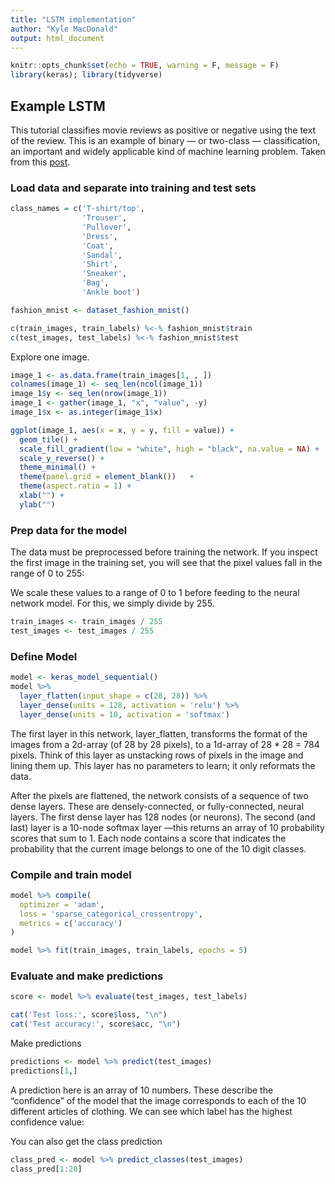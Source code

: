 ```yaml
---
title: "LSTM implementation"
author: "Kyle MacDonald"
output: html_document
---
```


```r
knitr::opts_chunk$set(echo = TRUE, warning = F, message = F)
library(keras); library(tidyverse)
```

## Example LSTM

This tutorial classifies movie reviews as positive or negative using the text of the review. This is an example of binary — or two-class — classification, an important and widely applicable kind of machine learning problem. Taken from this [post](https://keras.rstudio.com/articles/tutorial_basic_text_classification.html).

### Load data and separate into training and test sets

```r
class_names = c('T-shirt/top',
                'Trouser',
                'Pullover',
                'Dress',
                'Coat', 
                'Sandal',
                'Shirt',
                'Sneaker',
                'Bag',
                'Ankle boot')
```

```r
fashion_mnist <- dataset_fashion_mnist()

c(train_images, train_labels) %<-% fashion_mnist$train
c(test_images, test_labels) %<-% fashion_mnist$test
```

Explore one image.

```r
image_1 <- as.data.frame(train_images[1, , ])
colnames(image_1) <- seq_len(ncol(image_1))
image_1$y <- seq_len(nrow(image_1))
image_1 <- gather(image_1, "x", "value", -y)
image_1$x <- as.integer(image_1$x)

ggplot(image_1, aes(x = x, y = y, fill = value)) +
  geom_tile() +
  scale_fill_gradient(low = "white", high = "black", na.value = NA) +
  scale_y_reverse() +
  theme_minimal() +
  theme(panel.grid = element_blank())   +
  theme(aspect.ratio = 1) +
  xlab("") +
  ylab("")
```

### Prep data for the model

The data must be preprocessed before training the network. If you inspect the first image in the training set, you will see that the pixel values fall in the range of 0 to 255:

We scale these values to a range of 0 to 1 before feeding to the neural network model. For this, we simply divide by 255.

```r
train_images <- train_images / 255
test_images <- test_images / 255
```

### Define Model

```r
model <- keras_model_sequential()
model %>%
  layer_flatten(input_shape = c(28, 28)) %>%
  layer_dense(units = 128, activation = 'relu') %>%
  layer_dense(units = 10, activation = 'softmax')
```

The first layer in this network, layer_flatten, transforms the format of the images from a 2d-array (of 28 by 28 pixels), to a 1d-array of 28 * 28 = 784 pixels. Think of this layer as unstacking rows of pixels in the image and lining them up. This layer has no parameters to learn; it only reformats the data.

After the pixels are flattened, the network consists of a sequence of two dense layers. These are densely-connected, or fully-connected, neural layers. The first dense layer has 128 nodes (or neurons). The second (and last) layer is a 10-node softmax layer —this returns an array of 10 probability scores that sum to 1. Each node contains a score that indicates the probability that the current image belongs to one of the 10 digit classes.

### Compile and train model

```r
model %>% compile(
  optimizer = 'adam', 
  loss = 'sparse_categorical_crossentropy',
  metrics = c('accuracy')
)

model %>% fit(train_images, train_labels, epochs = 5)
```

### Evaluate and make predictions

```r
score <- model %>% evaluate(test_images, test_labels)

cat('Test loss:', score$loss, "\n")
cat('Test accuracy:', score$acc, "\n")
```

Make predictions

```r
predictions <- model %>% predict(test_images)
predictions[1,]
```

A prediction here is an array of 10 numbers. These describe the “confidence” of the model that the image corresponds to each of the 10 different articles of clothing. We can see which label has the highest confidence value:

You can also get the class prediction

```r
class_pred <- model %>% predict_classes(test_images)
class_pred[1:20]
```




